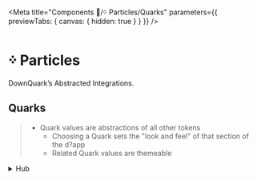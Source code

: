 
<Meta title="Components 🧩/᠅ Particles/Quarks" parameters={{ previewTabs: { canvas: { hidden: true } } }} />

# ᠅ Particles
DownQuark&rsquo;s Abstracted Integrations.

## Quarks
> - Quark values are abstractions of all other tokens
>   - Choosing a Quark sets the "look and feel" of that section of the d?app
>   - Related Quark values are themeable

<details>
  <summary style={{fontSize:'1.5rem',fontWeight:800}}>Hub</summary>
  <details>
    <summary style={{fontSize:'1.25rem',fontWeight:800,paddingLeft:'1rem'}}> - Colors</summary>
    <details>
    <summary style={{fontSize:'1rem',fontWeight:800,paddingLeft:'2rem'}}> - - Base Pallet</summary>
    <Swatches>
    <Swatch name='Darker' value='var(--dq-quark-hub-color-darker)' />
    <Swatch name='Dark' value='var(--dq-quark-hub-color-dark)' />
    <Swatch name='Default' value='var(--dq-quark-hub-color-default)' />
    <Swatch name='Light' value='var(--dq-quark-hub-color-light)' />
    <Swatch name='Lighter' value='var(--dq-quark-hub-color-lighter)' />
    <Swatch name='Complement' value='var(--dq-quark-hub-color-complement)' />
  </Swatches>
  </details>
  <details>
    <summary style={{fontSize:'1rem',fontWeight:800,paddingLeft:'2rem'}}> - - Accents</summary>
    <Swatches>
      <Swatch name='Primary' value='var(--dq-quark-hub-accent-primary)' />
      <Swatch name='Secondary' value='var(--dq-quark-hub-accent-secondary)' />
      <Swatch name='Tertiary' value='var(--dq-quark-hub-accent-tertiary)' />
    </Swatches>
  </details></details>
  <details>
    <summary style={{fontSize:'1.25rem',fontWeight:800,paddingLeft:'1rem'}}> - Typography</summary>
    <table width="100%">
  <thead>
    <tr>
      <th>font element</th>
      <th>font var (scss / css)</th>
    </tr>
  </thead>
  <tbody>
    <tr><td style={{font:'var(--dq-quark-hub-typography-h1-font)',margin:'var(--dq-quark-hub-typography-h1-margin)'}}>
      H1
      </td>
      <td><Var>$dqQuarkHubTypographyH1Font</Var> / <Var>--dq-quark-hub-typography-h1-font</Var>
      <br/><Var>$dqQuarkHubTypographyH1Margin</Var> / <Var>--dq-quark-hub-typography-h1-margin</Var>
      </td>
    </tr>
    <tr><td style={{font:'var(--dq-quark-hub-typography-h2-font)',margin:'var(--dq-quark-hub-typography-h2-margin)'}}>
      H2
      </td>
      <td><Var>$dqQuarkHubTypographyH2Font</Var> / <Var>--dq-quark-hub-typography-h2-font</Var>
      <br/><Var>$dqQuarkHubTypographyH2Margin</Var> / <Var>--dq-quark-hub-typography-h2-margin</Var>
      </td>
    </tr>
    <tr><td style={{font:'var(--dq-quark-hub-typography-h3-font)',margin:'var(--dq-quark-hub-typography-h3-margin)'}}>
      H3
      </td>
      <td><Var>$dqQuarkHubTypographyH3Font</Var> / <Var>--dq-quark-hub-typography-h3-font</Var>
      <br/><Var>$dqQuarkHubTypographyH3Margin</Var> / <Var>--dq-quark-hub-typography-h3-margin</Var>
      </td>
    </tr>
    <tr><td style={{font:'var(--dq-quark-hub-typography-h4-font)',margin:'var(--dq-quark-hub-typography-h4-margin)'}}>
      H4
      </td>
      <td><Var>$dqQuarkHubTypographyH4Font</Var> / <Var>--dq-quark-hub-typography-h4-font</Var>
      <br/><Var>$dqQuarkHubTypographyH4Margin</Var> / <Var>--dq-quark-hub-typography-h4-margin</Var>
      </td>
    </tr>
    <tr><td style={{font:'var(--dq-quark-hub-typography-h5-font)',margin:'var(--dq-quark-hub-typography-h5-margin)'}}>
      H5
      </td>
      <td><Var>$dqQuarkHubTypographyH5Font</Var> / <Var>--dq-quark-hub-typography-h5-font</Var>
      <br/><Var>$dqQuarkHubTypographyH5Margin</Var> / <Var>--dq-quark-hub-typography-h5-margin</Var>
      </td>
    </tr>
    <tr><td style={{font:'var(--dq-quark-hub-typography-text-font)',margin:'var(--dq-quark-hub-typography-text-margin)'}}>
      text
      </td>
      <td><Var>$dqQuarkHubTypographyTextFont</Var> / <Var>--dq-quark-hub-typography-text-font</Var>
      <br/><Var>$dqQuarkHubTypographyTextMargin</Var> / <Var>--dq-quark-hub-typography-text-margin</Var>
      </td>
    </tr>
  </tbody>
</table>
    </details>
</details>
